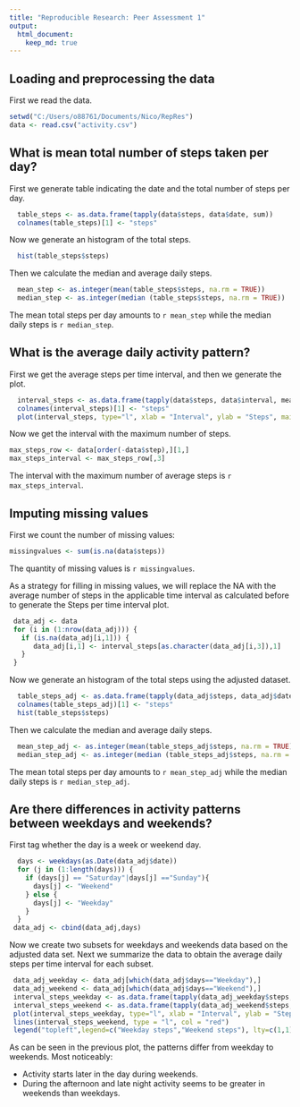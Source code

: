 ---
title: "Reproducible Research: Peer Assessment 1"
output: 
  html_document:
    keep_md: true
---


## Loading and preprocessing the data

First we read the data.

```{r}
setwd("C:/Users/o88761/Documents/Nico/RepRes")
data <- read.csv("activity.csv")
```


## What is mean total number of steps taken per day?

First we generate table indicating the date and the total number of steps per day.

```{r}
  table_steps <- as.data.frame(tapply(data$steps, data$date, sum))
  colnames(table_steps)[1] <- "steps"
```

Now we generate an histogram of the total steps.

```{r compute}
  hist(table_steps$steps)
```

Then we calculate the median and average daily steps.

```{r}
  mean_step <- as.integer(mean(table_steps$steps, na.rm = TRUE))
  median_step <- as.integer(median (table_steps$steps, na.rm = TRUE))
```

The mean total steps per day amounts to `r mean_step` while the median daily steps is `r median_step`.

## What is the average daily activity pattern?

First we get the average steps per time interval, and then we generate the plot.

```{r}
  interval_steps <- as.data.frame(tapply(data$steps, data$interval, mean, na.rm=TRUE))
  colnames(interval_steps)[1] <- "steps"
  plot(interval_steps, type="l", xlab = "Interval", ylab = "Steps", main = "Steps per time interval")
```

Now we get the interval with the maximum number of steps.

```{r}
max_steps_row <- data[order(-data$step),][1,]
max_steps_interval <- max_steps_row[,3]
```

The interval with the maximum number of average steps is `r max_steps_interval`.

## Imputing missing values

First we count the number of missing values:

```{r}
missingvalues <- sum(is.na(data$steps))
```

The quantity of missing values is `r missingvalues`.

As a strategy for filling in missing values, we will replace the NA with the average number of steps in the applicable time interval as calculated before to generate the Steps per time interval plot.

```{r}
 data_adj <- data
 for (i in (1:nrow(data_adj))) {
   if (is.na(data_adj[i,1])) {
      data_adj[i,1] <- interval_steps[as.character(data_adj[i,3]),1]
   } 
 }

```

Now we generate an histogram of the total steps using the adjusted dataset.

```{r}
  table_steps_adj <- as.data.frame(tapply(data_adj$steps, data_adj$date, sum))
  colnames(table_steps_adj)[1] <- "steps"
  hist(table_steps$steps)
```

Then we calculate the median and average daily steps.

```{r}
  mean_step_adj <- as.integer(mean(table_steps_adj$steps, na.rm = TRUE))
  median_step_adj <- as.integer(median (table_steps_adj$steps, na.rm = TRUE))
```


The mean total steps per day amounts to `r mean_step_adj` while the median daily steps is `r median_step_adj`.

## Are there differences in activity patterns between weekdays and weekends?

First tag whether the day is a week or weekend day.

```{r}
  days <- weekdays(as.Date(data_adj$date))
  for (j in (1:length(days))) {
    if (days[j] == "Saturday"|days[j] =="Sunday"){
      days[j] <- "Weekend"
    } else {
      days[j] <- "Weekday"
    }
  }
 data_adj <- cbind(data_adj,days)
```

Now we create two subsets for weekdays and weekends data based on the adjusted data set. 
Next we summarize the data to obtain the average daily steps per time interval for each subset.

```{r}
 data_adj_weekday <- data_adj[which(data_adj$days=="Weekday"),]
 data_adj_weekend <- data_adj[which(data_adj$days=="Weekend"),]
 interval_steps_weekday <- as.data.frame(tapply(data_adj_weekday$steps, data_adj_weekday$interval, mean, na.rm=TRUE))
 interval_steps_weekend <- as.data.frame(tapply(data_adj_weekend$steps, data_adj_weekend$interval, mean, na.rm=TRUE))
 plot(interval_steps_weekday, type="l", xlab = "Interval", ylab = "Steps", main = "Steps per time interval", col = "blue")
 lines(interval_steps_weekend, type = "l", col = "red")
 legend("topleft",legend=c("Weekday steps","Weekend steps"), lty=c(1,1),col=c("blue","red"),bg="white",lwd=1, cex = 0.65)
```

As can be seen in the previous plot, the patterns differ from weekday to weekends. Most noticeably:

- Activity starts later in the day during weekends.
- During the afternoon and late night activity seems to be greater in weekends than weekdays.
